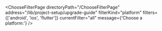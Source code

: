 

<ChooseFilterPage
  directoryPath="/ChooseFilterPage"
  address="/lib/project-setup/upgrade-guide"
  filterKind="platform"
  filters={['android', 'ios', 'flutter']}
  currentFilter="all"
  message={'Choose a platform:'}
/>
